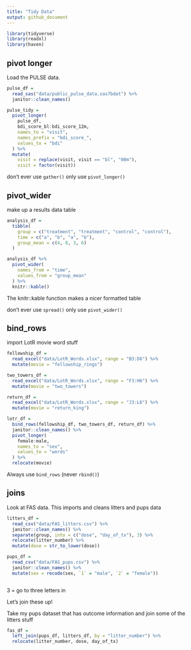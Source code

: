 ```yaml
---
title: "Tidy Data"
output: github_document
---
```


```r
library(tidyverse)
library(readxl)
library(haven)

```

## pivot longer

Load the PULSE data. 

```r
pulse_df = 
  read_sas("data/public_pulse_data.sas7bdat") %>%
  janitor::clean_names()
```

```r
pulse_tidy = 
  pivot_longer(
    pulse_df,
    bdi_score_bl:bdi_score_12m, 
    names_to = "visit", 
    names_prefix = "bdi_score_",
    values_to = "bdi"
  ) %>%
  mutate(
    visit = replace(visit, visit == "bl", "00m"), 
    visit = factor(visit))
```

don't ever use `gather()` only use `pivot_longer()`

## pivot_wider

make up a results data table 

```r
analysis_df = 
  tibble(
    group = c("treatment", "treatment", "control", "control"), 
    time = c("a", "b", "a", "b"), 
    group_mean = c(4, 8, 3, 6)
  )

analysis_df %>%
  pivot_wider(
    names_from = "time", 
    values_from = "group_mean"
  ) %>%
  knitr::kable()
```

The knitr::kable function makes a nicer formatted table

don't ever use `spread()` only use `pivot_wider()`

## bind_rows

import LotR movie word stuff

```r
fellowship_df = 
  read_excel("data/LotR_Words.xlsx", range = "B3:D6") %>%
  mutate(movie = "fellowship_rings")

two_towers_df = 
  read_excel("data/LotR_Words.xlsx", range = "F3:H6") %>%
  mutate(movie = "two_towers")

return_df = 
  read_excel("data/LotR_Words.xlsx", range = "J3:L6") %>%
  mutate(movie = "return_king")

lotr_df = 
  bind_rows(fellowship_df, two_towers_df, return_df) %>%
  janitor::clean_names() %>%
  pivot_longer(
    female:male, 
    names_to = "sex", 
    values_to = "words"
  ) %>%
  relocate(movie)
```

Always use `bind_rows` (never `rbind()`)

## joins

Look at FAS data. This imports and cleans litters and pups data

```r
litters_df = 
  read_csv("data/FAS_litters.csv") %>%
  janitor::clean_names() %>%
  separate(group, into = c("dose", "day_of_tx"), 3) %>%
  relocate(litter_number) %>%
  mutate(dose = str_to_lower(dose))

pups_df = 
  read_csv("data/FAS_pups.csv") %>%
  janitor::clean_names() %>% 
  mutate(sex = recode(sex, `1` = "male", `2` = "female"))
  
```

3 = go to three letters in 

Let's join these up! 

Take my pups dataset that has outcome information and join some of the litters stuff 

```r
fas_df = 
  left_join(pups_df, litters_df, by = "litter_number") %>% 
  relocate(litter_number, dose, day_of_tx)
```

